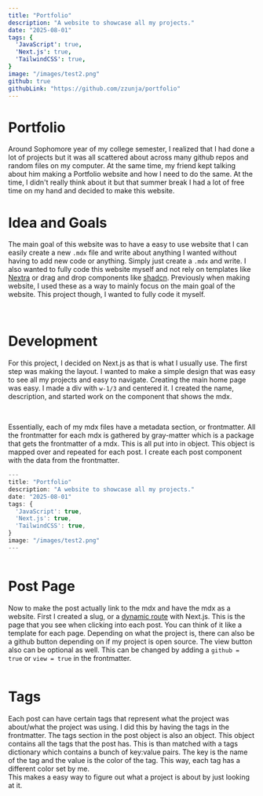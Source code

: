 ```yaml
---
title: "Portfolio"
description: "A website to showcase all my projects."
date: "2025-08-01"
tags: {
  'JavaScript': true,
  'Next.js': true,
  'TailwindCSS': true,
}
image: "/images/test2.png"
github: true
githubLink: "https://github.com/zzunja/portfolio"
---
```


# Portfolio

Around Sophomore year of my college semester, I realized that I had done a lot of projects but it was all scattered about across many github repos and random files on my computer. At the same time, my friend kept talking about him making a Portfolio website and how I need to do the same. At the time, I didn't really think about it but that summer break I had a lot of free time on my hand and decided to make this website. 

# Idea and Goals
The main goal of this website was to have a easy to use website that I can easily create a new `.mdx` file and write about anything I wanted without having to add new code or anything. Simply just create a `.mdx` and write. I also wanted to fully code this website myself and not rely on templates like [Nextra](https://nextra.site/) or drag and drop components like [shadcn](https://ui.shadcn.com/). Previously when making website, I used these as a way to mainly focus on the main goal of the website. This project though, I wanted to fully code it myself.

<br/>

# Development
For this project, I decided on Next.js as that is what I usually use. The first step was making the layout. I wanted to make a simple design that was easy to see all my projects and easy to navigate. Creating the main home page was easy. I made a div with `w-1/3` and centered it. I created the name, description, and started work on the component that shows the mdx. 

<br/>

Essentially, each of my mdx files have a metadata section, or frontmatter. All the frontmatter for each mdx is gathered by gray-matter which is a package that gets the frontmatter of a mdx. This is all put into in object. This object is mapped over and repeated for each post. I create each post component with the data from the frontmatter.

```jsx
---
title: "Portfolio"
description: "A website to showcase all my projects."
date: "2025-08-01"
tags: {
  'JavaScript': true,
  'Next.js': true,
  'TailwindCSS': true,
}
image: "/images/test2.png"
---
```
<Image src="/images/portfolio/post.png" width={1000} height={1000} alt="" description="Frontmatter and Component."/>

# Post Page

Now to make the post actually link to the mdx and have the mdx as a website. First I created a slug, or a [dynamic route](https://nextjs.org/docs/pages/building-your-application/routing/dynamic-routes) with Next.js. This is the page that you see when clicking into each post. You can think of it like a template for each page. Depending on what the project is, there can also be a github button depending on if my project is open source. The view button also can be optional as well. This can be changed by adding a `github = true` or `view = true` in the frontmatter. 

<Image src="/images/portfolio/testpage.png" width={1000} height={1000} alt="" description="A default page made by a mostly empty mdx"/>


# Tags
Each post can have certain tags that represent what the project was about/what the project was using. I did this by having the tags in the frontmatter. The tags section in the post object is also an object. This object contains all the tags that the post has. This is than matched with a tags dictionary which contains a bunch of key:value pairs. The key is the name of the tag and the value is the color of the tag. This way, each tag has a different color set by me. 
<br/>
This makes a easy way to figure out what a project is about by just looking at it. 

